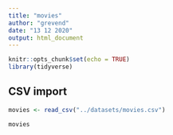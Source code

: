 ```yaml
---
title: "movies"
author: "grevend"
date: "13 12 2020"
output: html_document
---
```


```r
knitr::opts_chunk$set(echo = TRUE)
library(tidyverse)
```

## CSV import

```r
movies <- read_csv("../datasets/movies.csv")

movies
```